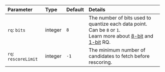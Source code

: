 | Parameter            | Type    | Default | Details                                                                                                                                                                                                                      |
| :------------------- | :------ | :------ | :--------------------------------------------------------------------------------------------------------------------------------------------------------------------------------------------------------------------------- |
| `rq`: `bits`         | integer | `8`     | The number of bits used to quantize each data point. Can be `8` or `1`.<br/>Learn more about [8-bit](/weaviate/concepts/vector-quantization#8-bit-rq) and [1-bit](/weaviate/concepts/vector-quantization#1-bit-rq) RQ. |
| `rq`: `rescoreLimit` | integer | `-1`    | The minimum number of candidates to fetch before rescoring.                                                                                                                                                                  |
